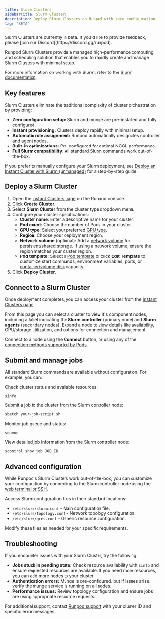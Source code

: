 ```yaml
---
title: Slurm Clusters
sidebarTitle: Slurm Clusters
description: Deploy Slurm Clusters on Runpod with zero configuration
tag: "BETA"
---
```


<Note>
Slurm Clusters are currently in beta. If you'd like to provide feedback, please [join our Discord](https://discord.gg/runpod).
</Note>

Runpod Slurm Clusters provide a managed high-performance computing and scheduling solution that enables you to rapidly create and manage Slurm Clusters with minimal setup.

For more information on working with Slurm, refer to the [Slurm documentation](https://slurm.schedmd.com/documentation.html).

## Key features

Slurm Clusters eliminate the traditional complexity of cluster orchestration by providing:

- **Zero configuration setup:** Slurm and munge are pre-installed and fully configured.
- **Instant provisioning:** Clusters deploy rapidly with minimal setup.
- **Automatic role assignment:** Runpod automatically designates controller and agent nodes.
- **Built-in optimizations:** Pre-configured for optimal NCCL performance.
- **Full Slurm compatibility:** All standard Slurm commands work out-of-the-box.

<Tip>

If you prefer to manually configure your Slurm deployment, see [Deploy an Instant Cluster with Slurm (unmanaged)](/instant-clusters/slurm) for a step-by-step guide.

</Tip>

## Deploy a Slurm Cluster

1. Open the [Instant Clusters page](https://console.runpod.io/cluster) on the Runpod console.
2. Click **Create Cluster**.
3. Select **Slurm Cluster** from the cluster type dropdown menu.
4. Configure your cluster specifications:
   - **Cluster name**: Enter a descriptive name for your cluster.
   - **Pod count**: Choose the number of Pods in your cluster.
   - **GPU type**: Select your preferred [GPU type](/references/gpu-types).
   - **Region**: Choose your deployment region.
   - **Network volume** (optional): Add a [network volume](/pods/storage/create-network-volumes) for persistent/shared storage. If using a network volume, ensure the region matches your cluster region.
   - **Pod template**: Select a [Pod template](/pods/templates/overview) or click **Edit Template** to customize start commands, environment variables, ports, or [container/volume disk](/pods/storage/types) capacity.
5. Click **Deploy Cluster**.

## Connect to a Slurm Cluster

Once deployment completes, you can access your cluster from the [Instant Clusters page](https://console.runpod.io/cluster).

From this page you can select a cluster to view it's component nodes, including a label indicating the **Slurm controller** (primary node) and **Slurm agents** (secondary nodes). Expand a node to view details like availability, GPU/storage utilization, and options for connection and management.

Connect to a node using the **Connect** button, or using any of the [connection methods supported by Pods](/pods/connect-to-a-pod).

## Submit and manage jobs

All standard Slurm commands are available without configuration. For example, you can:

Check cluster status and available resources:

```bash
sinfo
```

Submit a job to the cluster from the Slurm controller node:

```bash
sbatch your-job-script.sh
```

Monitor job queue and status:

```bash
squeue
```

View detailed job information from the Slurm controller node:

```bash
scontrol show job JOB_ID
```

## Advanced configuration

While Runpod's Slurm Clusters work out-of-the-box, you can customize your configuration by connecting to the Slurm controller node using the [web terminal or SSH](/pods/connect-to-pods).

Access Slurm configuration files in their standard locations:
- `/etc/slurm/slurm.conf` - Main configuration file.
- `/etc/slurm/topology.conf` - Network topology configuration.
- `/etc/slurm/gres.conf` - Generic resource configuration.

Modify these files as needed for your specific requirements.

## Troubleshooting

If you encounter issues with your Slurm Cluster, try the following:

- **Jobs stuck in pending state:** Check resource availability with `sinfo` and ensure requested resources are available. If you need more resources, you can add more nodes to your cluster.
- **Authentication errors:** Munge is pre-configured, but if issues arise, verify the munge service is running on all nodes.
- **Performance issues:** Review topology configuration and ensure jobs are using appropriate resource requests.

For additional support, contact [Runpod support](https://contact.runpod.io/) with your cluster ID and specific error messages.